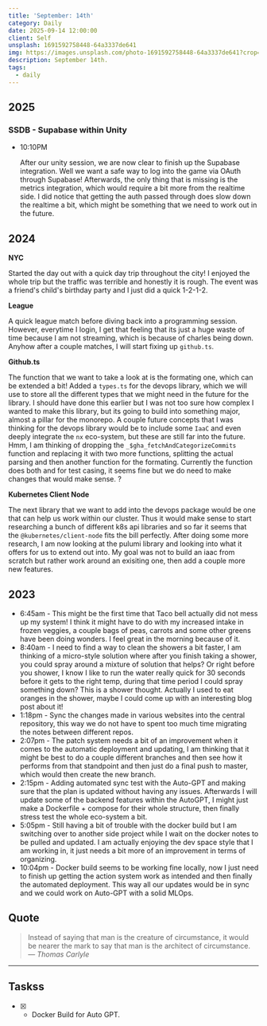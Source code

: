 ```yaml
---
title: 'September: 14th'
category: Daily
date: 2025-09-14 12:00:00
client: Self
unsplash: 1691592758448-64a3337de641
img: https://images.unsplash.com/photo-1691592758448-64a3337de641?crop=entropy&cs=srgb&fm=jpg&ixid=MnwzNjM5Nzd8MHwxfHJhbmRvbXx8fHx8fHx8fDE2ODE3NDg2ODY&ixlib=rb-4.0.3&q=85
description: September 14th. 
tags:
  - daily
---
```



## 2025

### SSDB - Supabase within Unity

-   10:10PM

    After our unity session, we are now clear to finish up the Supabase integration.
    Well we want a safe way to log into the game via OAuth through Supabase!
    Afterwards, the only thing that is missing is the metrics integration, which would require a bit more from the realtime side.
    I did notice that getting the auth passed through does slow down the realtime a bit, which might be something that we need to work out in the future.

## 2024

**NYC**

Started the day out with a quick day trip throughout the city!
I enjoyed the whole trip but the traffic was terrible and honestly it is rough.
The event was a friend's child's birthday party and I just did a quick 1-2-1-2.

**League**

A quick league match before diving back into a programming session.
However, everytime I login, I get that feeling that its just a huge waste of time because I am not streaming, which is because of charles being down.
Anyhow after a couple matches, I will start fixing up `github.ts`.

**Github.ts**

The function that we want to take a look at is the formating one, which can be extended a bit!
Added a `types.ts` for the devops library, which we will use to store all the different types that we might need in the future for the library.
I should have done this earlier but I was not too sure how complex I wanted to make this library, but its going to build into something major, almost a pillar for the monorepo.
A couple future concepts that I was thinking for the devops library would be to include some `IaaC` and even deeply integrate the `nx` eco-system, but these are still far into the future.
Hmm, I am thinking of dropping the `_$gha_fetchAndCategorizeCommits` function and replacing it with two more functions, splitting the actual parsing and then another function for the formating.
Currently the function does both and for test casing, it seems fine but we do need to make changes that would make sense.
?

**Kubernetes Client Node**

The next library that we want to add into the devops package would be one that can help us work within our cluster.
Thus it would make sense to start researching a bunch of different k8s api libraries and so far it seems that the `@kubernetes/client-node` fits the bill perfectly.
After doing some more research, I am now looking at the pulumi library and looking into what it offers for us to extend out into.
My goal was not to build an iaac from scratch but rather work around an exisiting one, then add a couple more new features.

<Adsense />

## 2023
- 6:45am - This might be the first time that Taco bell actually did not mess up my system! I think it might have to do with my increased intake in frozen veggies, a couple bags of peas, carrots and some other greens have been doing wonders. I feel great in the morning because of it.
- 8:40am - I need to find a way to clean the showers a bit faster, I am thinking of a micro-style solution where after you finish taking a shower, you could spray around a mixture of solution that helps? Or right before you shower, I know I like to run the water really quick for 30 seconds before it gets to the right temp, during that time period I could spray something down? This is a shower thought. Actually I used to eat oranges in the shower, maybe I could come up with an interesting blog post about it!
- 1:18pm - Sync the changes made in various websites into the central repository, this way we do not have to spent too much time migrating the notes between different repos.
- 2:07pm - The patch system needs a bit of an improvement when it comes to the automatic deployment and updating, I am thinking that it might be best to do a couple different branches and then see how it performs from that standpoint and then just do a final push to master, which would then create the new branch. 
- 2:15pm - Adding automated sync test with the Auto-GPT and making sure that the plan is updated without having any issues. Afterwards I will update some of the backend features within the AutoGPT, I might just make a Dockerfile + compose for their whole structure, then finally stress test the whole eco-system a bit. 
- 5:05pm - Still having a bit of trouble with the docker build but I am switching over to another side project while I wait on the docker notes to be pulled and updated. I am actually enjoying the dev space style that I am working in, it just needs a bit more of an improvement in terms of organizing. 
- 10:04pm - Docker build seems to be working fine locally, now I just need to finish up getting the action system work as intended and then finally the automated deployment. This way all our updates would be in sync and we could work on Auto-GPT with a solid MLOps.

## Quote

> Instead of saying that man is the creature of circumstance, it would be nearer the mark to say that man is the architect of circumstance.
> — <cite>Thomas Carlyle</cite>

---

## Taskss

- [X] - Docker Build for Auto GPT.